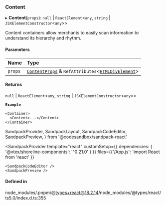 ### Content

▸ **Content**(`props`): `null` \| `ReactElement`\<`any`, `string` \| `JSXElementConstructor`\<`any`\>\>

Content containers allow merchants to easily scan information to understand its hierarchy and rhythm.

#### Parameters

| Name    | Type                                                                                                                          |
| :------ | :---------------------------------------------------------------------------------------------------------------------------- |
| `props` | [`ContentProps`](props.md) & `RefAttributes`\<[`HTMLDivElement`](https://developer.mozilla.org/docs/Web/API/HTMLDivElement)\> |

#### Returns

`null` \| `ReactElement`\<`any`, `string` \| `JSXElementConstructor`\<`any`\>\>

**`Example`**

```tsx copy showLineNumbers filename="example.tsx
<Container>
  <Content>...</Content>
</Container>
```

SandpackProvider,
SandpackLayout,
SandpackCodeEditor,
SandpackPreview,
} from '@codesandbox/sandpack-react'

<SandpackProvider
template="react"
customSetup={{ dependencies: { '@vtex/shoreline-components': '^0.21.0' } }}
files={{'/App.js': `import React from 'react'
  }}

>   <SandpackLayout>

    <SandpackCodeEditor />
    <SandpackPreview />

  </SandpackLayout>
</SandpackProvider>

#### Defined in

node_modules/.pnpm/@types+react@18.2.14/node_modules/@types/react/ts5.0/index.d.ts:355
